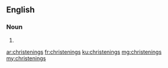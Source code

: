 ==English==

===Noun===
{{head|en}}

# {{plural of|christening}}

[[ar:christenings]]
[[fr:christenings]]
[[ku:christenings]]
[[mg:christenings]]
[[my:christenings]]